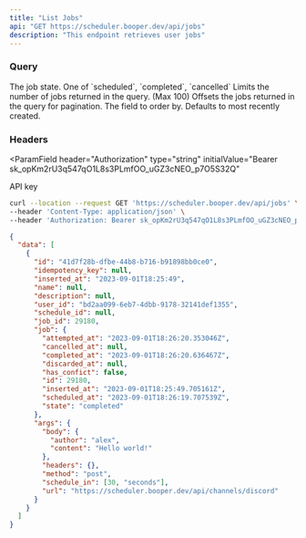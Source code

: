 ```yaml
---
title: "List Jobs"
api: "GET https://scheduler.booper.dev/api/jobs"
description: "This endpoint retrieves user jobs"
---
```


### Query

<ParamField query="state" type="enum">
  The job state. One of `scheduled`, `completed`, `cancelled`
</ParamField>

<ParamField query="limit" type="number" default="10">
  Limits the number of jobs returned in the query. (Max 100)
</ParamField>

<ParamField query="offset" type="number" default="0">
  Offsets the jobs returned in the query for pagination.
</ParamField>

<ParamField query="order_by" type="[string, 'asc' | 'desc']">
  The field to order by. Defaults to most recently created.
</ParamField>

### Headers

<ParamField
  header="Authorization"
  type="string"
  initialValue="Bearer sk_opKm2rU3q547qO1L8s3PLmfOO_uGZ3cNEO_p7O5S32Q"
>
  API key
</ParamField>

<RequestExample>

```bash Example Request
curl --location --request GET 'https://scheduler.booper.dev/api/jobs' \
--header 'Content-Type: application/json' \
--header 'Authorization: Bearer sk_opKm2rU3q547qO1L8s3PLmfOO_uGZ3cNEO_p7O5S32Q'
```

</RequestExample>

<ResponseExample>

```json Response
{
  "data": [
    {
      "id": "41d7f28b-dfbe-44b8-b716-b91898bb0ce0",
      "idempotency_key": null,
      "inserted_at": "2023-09-01T18:25:49",
      "name": null,
      "description": null,
      "user_id": "bd2aa099-6eb7-4dbb-9178-32141def1355",
      "schedule_id": null,
      "job_id": 29180,
      "job": {
        "attempted_at": "2023-09-01T18:26:20.353046Z",
        "cancelled_at": null,
        "completed_at": "2023-09-01T18:26:20.636467Z",
        "discarded_at": null,
        "has_confict": false,
        "id": 29180,
        "inserted_at": "2023-09-01T18:25:49.705161Z",
        "scheduled_at": "2023-09-01T18:26:19.707539Z",
        "state": "completed"
      },
      "args": {
        "body": {
          "author": "alex",
          "content": "Hello world!"
        },
        "headers": {},
        "method": "post",
        "schedule_in": [30, "seconds"],
        "url": "https://scheduler.booper.dev/api/channels/discord"
      }
    }
  ]
}
```

</ResponseExample>
